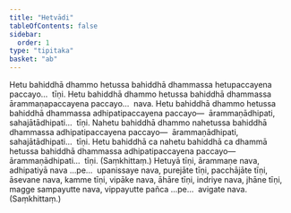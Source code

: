 ```yaml
---
title: "Hetvādi"
tableOfContents: false
sidebar:
  order: 1
type: "tipitaka"
basket: "ab"
---
```



<DynamicBreadcrumb />

<Division number="521">

<Paragraph number="1169">
Hetu bahiddhā dhammo hetussa bahiddhā dhammassa hetupaccayena paccayo…  tīṇi.
</Paragraph>

<Paragraph number="1170">
Hetu bahiddhā dhammo hetussa bahiddhā dhammassa ārammaṇapaccayena paccayo…  nava.
</Paragraph>

<Paragraph number="1171">
Hetu bahiddhā dhammo hetussa bahiddhā dhammassa adhipatipaccayena paccayo—  ārammaṇādhipati, sahajātādhipati…  tīṇi.
</Paragraph>

<Paragraph number="1172">
Nahetu bahiddhā dhammo nahetussa bahiddhā dhammassa adhipatipaccayena paccayo—  ārammaṇādhipati, sahajātādhipati…  tīṇi.
</Paragraph>

<Paragraph number="1173">
Hetu bahiddhā ca nahetu bahiddhā ca dhammā hetussa bahiddhā dhammassa adhipatipaccayena paccayo—  ārammaṇādhipati…  tīṇi. (Saṃkhittaṃ.)
</Paragraph>

</Division>
<Division number="522">

<Paragraph number="1174">
Hetuyā tīṇi, ārammaṇe nava, adhipatiyā nava …pe…  upanissaye nava, purejāte tīṇi, pacchājāte tīṇi, āsevane nava, kamme tīṇi, vipāke nava, āhāre tīṇi, indriye nava, jhāne tīṇi, magge sampayutte nava, vippayutte pañca …pe…  avigate nava. (Saṃkhittaṃ.)
</Paragraph>
</Division>